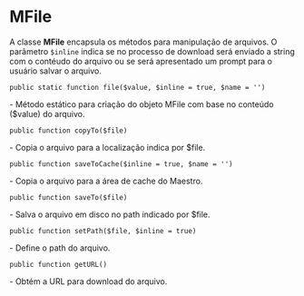 <text xml:space="preserve">
= MFile =
A classe '''MFile''' encapsula os métodos para manipulação de arquivos.
O parâmetro <code>$inline</code> indica se no processo de download será enviado a string com o contéudo do arquivo ou se será apresentado um prompt para o usuário salvar o arquivo.
<br/>
<pre lang="php">public static function file($value, $inline = true, $name = '')</pre>- Método estático para criação do objeto MFile com base no conteúdo ($value) do arquivo.
<br/>
<pre lang="php">public function copyTo($file)</pre>- Copia o arquivo para a localização indica por $file.
<br/>
<pre lang="php">public function saveToCache($inline = true, $name = '')</pre>- Copia o arquivo para a área de cache do Maestro.
<br/>
<pre lang="php">public function saveTo($file)</pre>- Salva o arquivo em disco no path indicado por $file.
<br/>
<pre lang="php">public function setPath($file, $inline = true)</pre>- Define o path do arquivo.
<br/>
<pre lang="php">public function getURL()</pre>- Obtém a URL para download do arquivo.
</text>